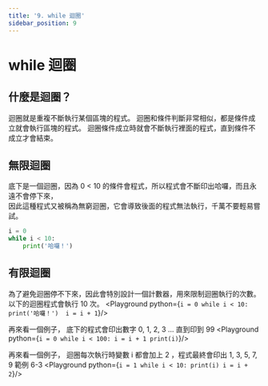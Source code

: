 ```yaml
---
title: '9. while 迴圈'
sidebar_position: 9
---
```


# while 迴圈

## 什麼是迴圈？
迴圈就是重複不斷執行某個區塊的程式。
迴圈和條件判斷非常相似，都是條件成立就會執行區塊的程式。
迴圈條件成立時就會不斷執行裡面的程式，直到條件不成立才會結束。

## 無限迴圈
底下是一個迴圈，因為 0 < 10 的條件會程式，所以程式會不斷印出哈囉，而且永遠不會停下來，<br/>
因此這種程式又被稱為無窮迴圈，它會導致後面的程式無法執行，千萬不要輕易嘗試。
```python
i = 0
while i < 10:
    print('哈囉！') 
```

## 有限迴圈
為了避免迴圈停不下來，因此會特別設計一個計數器，用來限制迴圈執行的次數。
以下的迴圈程式會執行 10 次。
<Playground python={`
i = 0
while i < 10:
    print('哈囉！') 
    i = i + 1
`}/>

再來看一個例子，
底下的程式會印出數字 0, 1, 2, 3 … 直到印到 99
<Playground python={`
i = 0
while i < 100:
    i = i + 1
    print(i)
`}/>

再來看一個例子，
迴圈每次執行時變數 i 都會加上 2 ，程式最終會印出 1, 3, 5, 7, 9
範例 6-3
<Playground python={`
i = 1
while i < 10:
    print(i)
    i = i + 2
`}/>